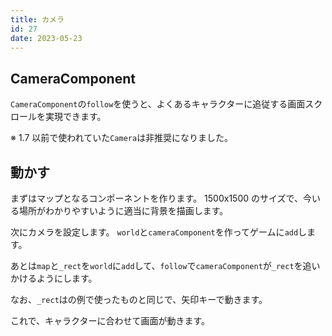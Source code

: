 ```yaml
---
title: カメラ
id: 27
date: 2023-05-23
---
```



## CameraComponent

`CameraComponent`の`follow`を使うと、よくあるキャラクターに追従する画面スクロールを実現できます。

<DocLink document="https://docs.flame-engine.org/latest/flame/camera_component.html" />
<DocLink reference="https://pub.dev/documentation/flame/latest/camera/CameraComponent-class.html" />

※ 1.7 以前で使われていた`Camera`は非推奨になりました。

## 動かす

まずはマップとなるコンポーネントを作ります。
1500x1500 のサイズで、今いる場所がわかりやすいように適当に背景を描画します。

<ExampleCode file="camera/game.dart" label="camera1" />

次にカメラを設定します。
`world`と`cameraComponent`を作ってゲームに`add`します。

あとは`map`と`_rect`を`world`に`add`して、`follow`で`cameraComponent`が`_rect`を追いかけるようにします。

なお、`_rect`は<ExampleLink slug="keyboard_events" />の例で使ったものと同じで、矢印キーで動きます。

<ExampleCode file="camera/game.dart" label="camera2" />

これで、キャラクターに合わせて画面が動きます。
